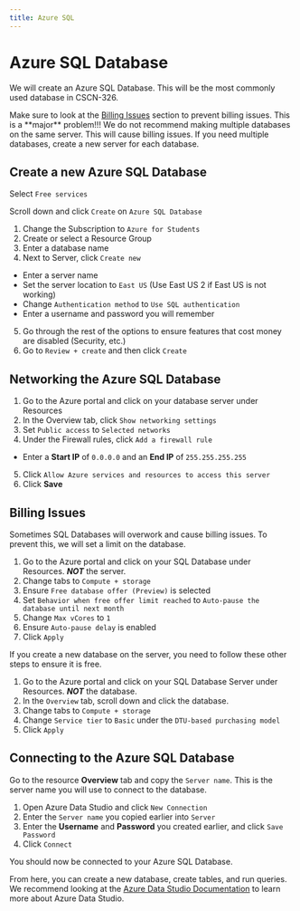 ```yaml
---
title: Azure SQL
---
```


# Azure SQL Database

We will create an Azure SQL Database. This will be the most commonly used database in CSCN-326.

<Callout type="warning" emoji="⚠️">
  Make sure to look at the <a href="/docs/azure/azure-sql#billing-issues">Billing Issues</a> section to prevent billing issues. This is a **major** problem!!!
</Callout>

<Callout type="warning" emoji="⚠️">
  We do not recommend making multiple databases on the same server. This will cause billing issues. If you need multiple databases, create a new server for each database.
</Callout>

## Create a new Azure SQL Database

Select `Free services`

Scroll down and click `Create` on `Azure SQL Database`

1. Change the Subscription to `Azure for Students`
2. Create or select a Resource Group
3. Enter a database name
4. Next to Server, click `Create new`
- Enter a server name
- Set the server location to `East US` (Use East US 2 if East US is not working)
- Change `Authentication method` to `Use SQL authentication`
- Enter a username and password you will remember
5. Go through the rest of the options to ensure features that cost money are disabled (Security, etc.)
6. Go to `Review + create` and then click `Create`

## Networking the Azure SQL Database

1. Go to the Azure portal and click on your database server under Resources
2. In the Overview tab, click `Show networking settings`
3. Set `Public access` to `Selected networks`
4. Under the Firewall rules, click `Add a firewall rule`
- Enter a **Start IP** of `0.0.0.0` and an **End IP** of `255.255.255.255`
5. Click `Allow Azure services and resources to access this server`
6. Click **Save**

## Billing Issues

Sometimes SQL Databases will overwork and cause billing issues. To prevent this, we will set a limit on the database.

1. Go to the Azure portal and click on your SQL Database under Resources. ***NOT*** the server.
2. Change tabs to `Compute + storage`
3. Ensure `Free database offer (Preview)` is selected
4. Set `Behavior when free offer limit reached` to `Auto-pause the database until next month`
5. Change `Max vCores` to `1`
6. Ensure `Auto-pause delay` is enabled
7. Click `Apply`

If you create a new database on the server, you need to follow these other steps to ensure it is free.

1. Go to the Azure portal and click on your SQL Database Server under Resources. ***NOT*** the database.
2. In the `Overview` tab, scroll down and click the database.
3. Change tabs to `Compute + storage`
4. Change `Service tier` to `Basic` under the `DTU-based purchasing model`
5. Click `Apply`

## Connecting to the Azure SQL Database

Go to the resource **Overview** tab and copy the `Server name`. This is the server name you will use to connect to the database.

1. Open Azure Data Studio and click `New Connection`
2. Enter the `Server name` you copied earlier into `Server`
3. Enter the **Username** and **Password** you created earlier, and click `Save Password`
4. Click `Connect`

You should now be connected to your Azure SQL Database.

From here, you can create a new database, create tables, and run queries. We recommend looking at the [Azure Data Studio Documentation](https://learn.microsoft.com/en-us/azure-data-studio/what-is-azure-data-studio?view=sql-server-ver15) to learn more about Azure Data Studio.
